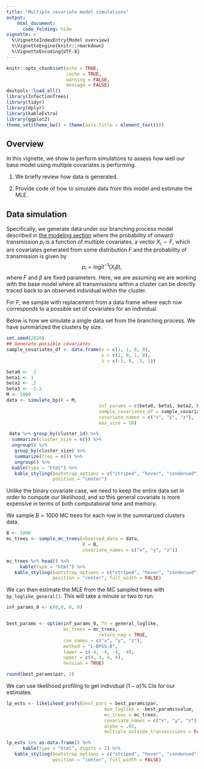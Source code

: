 ```yaml
---
title: "Multiple covariate model simulations"
output:
    html_document:
      code_folding: hide
vignette: >
  %\VignetteIndexEntry{Model overview}
  %\VignetteEngine{knitr::rmarkdown}
  %\VignetteEncoding{UTF-8}
---
```


```r
knitr::opts_chunk$set(echo = TRUE,
                      cache = TRUE,
                      warning = FALSE,
                      message = FALSE)
devtools::load_all()
library(InfectionTrees)
library(tidyr)
library(dplyr)
library(kableExtra)
library(ggplot2)
theme_set(theme_bw() + theme(axis.title = element_text()))
```


##  Overview

In this vignette, we show to perform simulations to assess how well our base model using multiple covariates is performing. 

1. We briefly review how data is generated.

2. Provide code of how to simulate data from this model and estimate the MLE.




## Data simulation

Specifically, we generate data under our branching process model described in [the modeling section](not-built-vignettes/model-overview.html) where the probability of onward transmission $p_i$ is a function of multiple covariates, a vector $X_i \sim F$, which are covariates generated from some distribution $F$  and the probability of transmission is given by
$$
p_i = logit^{-1}\left (X_i\beta \right ),
$$
where $F$ and $\beta$ are fixed parameters.  Here, we are assuming we are working with the base model where all transmissions within a cluster can be directly traced back to an observed individual within the cluster.

For $F$, we sample with replacement from a data frame where each row corresponds to a possible set of covariates for an individual.


Below is how we simulate a single data set from the branching process.  We have summarized the clusters by size.

```r
set.seed(2020)
## Generate possible covariates 
sample_covariates_df <- data.frame(x = c(1, 1, 0, 0),
                                   y = c(1, 0, 1, 0),
                                   z = c(-1, 0, .5, 1))

beta0 <- -2
beta1 <- 1
beta2 <- .5
beta3 <- -1.2
M <- 1000
data <- simulate_bp(K = M,
                                  inf_params = c(beta0, beta1, beta2, beta3),
                                  sample_covariates_df = sample_covariates_df,
                                  covariate_names = c("x", "y", "z"),
                                  max_size = 50)

 data %>% group_by(cluster_id) %>%
  summarize(cluster_size = n()) %>%
  ungroup() %>%
   group_by(cluster_size) %>%
   summarize(freq = n()) %>%
   ungroup() %>%
  kable(type = "html") %>%
   kable_styling(bootstrap_options = c("striped", "hover", "condensed"), full_width = F,
                 position = "center")

```


Unlike the binary covariate case, we need to keep the entire data set in order to compute our likelihood, and so this general covariate is more expensive in terms of both computational time and memory.


We sample $B= 1000$ MC trees for each row in the summarized clusters data.

```r
B <- 1000
mc_trees <- sample_mc_trees(observed_data = data,
                            B = B,
                            covariate_names = c("x", "y", "z"))

mc_trees %>% head() %>%
     kable(type = "html") %>%
   kable_styling(bootstrap_options = c("striped", "hover", "condensed"),
                 position = "center", full_width = FALSE)

```




We can then estimate the MLE from the MC sampled trees with `bp_loglike_general()`.  This will take a minute or two to run.

```r
inf_params_0 <- c(0,0, 0, 0)


best_params <- optim(inf_params_0, fn = general_loglike,
                     mc_trees = mc_trees,
                                  return_neg = TRUE,
                     cov_names = c("x", "y", "z"),
                     method = "L-BFGS-B",
                     lower = c(-4, -4, -4, -4),
                     upper = c(4, 4, 4, 4),
                     hessian = TRUE)

round(best_params$par, 2)
```


We can use likelihood profiling to get individual $(1-\alpha$)\% CIs for our estimates.

```r
lp_ests <- likelihood_profs(best_pars = best_params$par,
                                    max_loglike = -best_params$value,
                                    mc_trees = mc_trees,
                                    covariate_names = c("x", "y", "z"),
                                    alpha = .05,
                                    multiple_outside_transmissions = FALSE)

lp_ests %>% as.data.frame() %>%
      kable(type = "html", digits = 2) %>%
   kable_styling(bootstrap_options = c("striped", "hover", "condensed"),
                 position = "center", full_width = FALSE)

```

